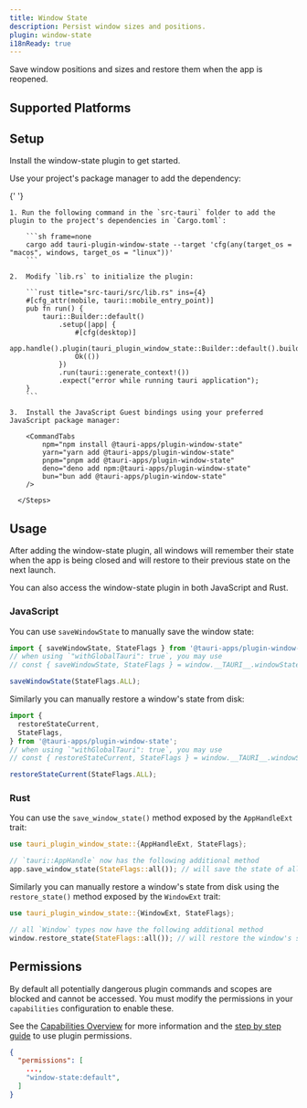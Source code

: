 ```yaml
---
title: Window State
description: Persist window sizes and positions.
plugin: window-state
i18nReady: true
---
```




<PluginLinks plugin={frontmatter.plugin} />

Save window positions and sizes and restore them when the app is reopened.

## Supported Platforms

<Compatibility plugin={frontmatter.plugin} />

## Setup

Install the window-state plugin to get started.

<Tabs>
  <TabItem label="Automatic">

Use your project's package manager to add the dependency:

{' '}

<CommandTabs
  npm="npm run tauri add window-state"
  yarn="yarn run tauri add window-state"
  pnpm="pnpm tauri add window-state"
  deno="deno task tauri add window-state"
  bun="bun tauri add window-state"
  cargo="cargo tauri add window-state"
/>

  </TabItem>
  <TabItem label="Manual">
    <Steps>

    1. Run the following command in the `src-tauri` folder to add the plugin to the project's dependencies in `Cargo.toml`:

        ```sh frame=none
        cargo add tauri-plugin-window-state --target 'cfg(any(target_os = "macos", windows, target_os = "linux"))'
        ```

    2.  Modify `lib.rs` to initialize the plugin:

        ```rust title="src-tauri/src/lib.rs" ins={4}
        #[cfg_attr(mobile, tauri::mobile_entry_point)]
        pub fn run() {
            tauri::Builder::default()
                .setup(|app| {
                    #[cfg(desktop)]
                    app.handle().plugin(tauri_plugin_window_state::Builder::default().build());
                    Ok(())
                })
                .run(tauri::generate_context!())
                .expect("error while running tauri application");
        }
        ```

    3.  Install the JavaScript Guest bindings using your preferred JavaScript package manager:

        <CommandTabs
            npm="npm install @tauri-apps/plugin-window-state"
            yarn="yarn add @tauri-apps/plugin-window-state"
            pnpm="pnpm add @tauri-apps/plugin-window-state"
            deno="deno add npm:@tauri-apps/plugin-window-state"
            bun="bun add @tauri-apps/plugin-window-state"
        />

      </Steps>

  </TabItem>
</Tabs>

## Usage

After adding the window-state plugin, all windows will remember their state when the app is being closed and will restore to their previous state on the next launch.

You can also access the window-state plugin in both JavaScript and Rust.

### JavaScript

You can use `saveWindowState` to manually save the window state:

```javascript
import { saveWindowState, StateFlags } from '@tauri-apps/plugin-window-state';
// when using `"withGlobalTauri": true`, you may use
// const { saveWindowState, StateFlags } = window.__TAURI__.windowState;

saveWindowState(StateFlags.ALL);
```

Similarly you can manually restore a window's state from disk:

```javascript
import {
  restoreStateCurrent,
  StateFlags,
} from '@tauri-apps/plugin-window-state';
// when using `"withGlobalTauri": true`, you may use
// const { restoreStateCurrent, StateFlags } = window.__TAURI__.windowState;

restoreStateCurrent(StateFlags.ALL);
```

### Rust

You can use the `save_window_state()` method exposed by the `AppHandleExt` trait:

```rust
use tauri_plugin_window_state::{AppHandleExt, StateFlags};

// `tauri::AppHandle` now has the following additional method
app.save_window_state(StateFlags::all()); // will save the state of all open windows to disk
```

Similarly you can manually restore a window's state from disk using the `restore_state()` method exposed by the `WindowExt` trait:

```rust
use tauri_plugin_window_state::{WindowExt, StateFlags};

// all `Window` types now have the following additional method
window.restore_state(StateFlags::all()); // will restore the window's state from disk
```

## Permissions

By default all potentially dangerous plugin commands and scopes are blocked and cannot be accessed. You must modify the permissions in your `capabilities` configuration to enable these.

See the [Capabilities Overview](/security/capabilities/) for more information and the [step by step guide](/learn/security/using-plugin-permissions/) to use plugin permissions.

```json title="src-tauri/capabilities/default.json" ins={4}
{
  "permissions": [
    ...,
    "window-state:default",
  ]
}
```

<PluginPermissions plugin={frontmatter.plugin} />
